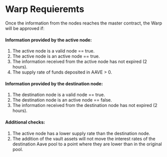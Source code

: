 # Warp Requieremts

Once the information from the nodes reaches the master contract, the Warp will be approved if:

#### Information provided by the active node:

1. The active node is a valid node == true.
2. The active node is an active node == true.
3. The information received from the active node has not expired (2 hours).
4. The supply rate of funds deposited in AAVE > 0.

#### Information provided by the destination node:

1. The destination node is a valid node == true.
2. The destination node is an active node == false.
3. The information received from the destination node has not expired (2 hours).


#### Additional checks:

1. The active node has a lower supply rate than the destination node.
2. The addition of the vault assets will not move the interest rates of the destination Aave pool to a point where they are lower than in the original pool.
